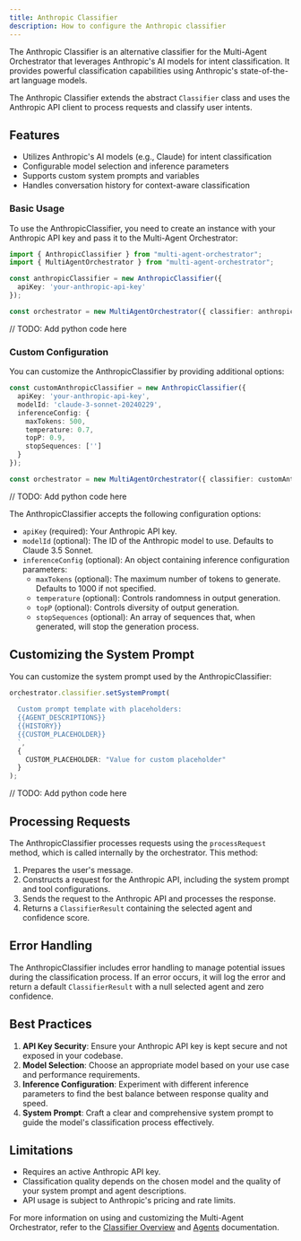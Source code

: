 ```yaml
---
title: Anthropic Classifier
description: How to configure the Anthropic classifier
---
```


The Anthropic Classifier is an alternative classifier for the Multi-Agent Orchestrator that leverages Anthropic's AI models for intent classification. It provides powerful classification capabilities using Anthropic's state-of-the-art language models.

The Anthropic Classifier extends the abstract `Classifier` class and uses the Anthropic API client to process requests and classify user intents.

## Features

- Utilizes Anthropic's AI models (e.g., Claude) for intent classification
- Configurable model selection and inference parameters
- Supports custom system prompts and variables
- Handles conversation history for context-aware classification

### Basic Usage

To use the AnthropicClassifier, you need to create an instance with your Anthropic API key and pass it to the Multi-Agent Orchestrator:



<Tabs syncKey="runtime">
  <TabItem label="Typescript"  icon="seti:typescript" color="blue" >

```typescript
import { AnthropicClassifier } from "multi-agent-orchestrator";
import { MultiAgentOrchestrator } from "multi-agent-orchestrator";

const anthropicClassifier = new AnthropicClassifier({
  apiKey: 'your-anthropic-api-key'
});

const orchestrator = new MultiAgentOrchestrator({ classifier: anthropicClassifier });
```

  </TabItem>
  <TabItem label="Python" icon="seti:python">
    // TODO: Add python code here
  </TabItem>
</Tabs>



### Custom Configuration

You can customize the AnthropicClassifier by providing additional options:


<Tabs syncKey="runtime">
  <TabItem label="Typescript"  icon="seti:typescript" color="blue" >

```typescript
const customAnthropicClassifier = new AnthropicClassifier({
  apiKey: 'your-anthropic-api-key',
  modelId: 'claude-3-sonnet-20240229',
  inferenceConfig: {
    maxTokens: 500,
    temperature: 0.7,
    topP: 0.9,
    stopSequences: ['']
  }
});

const orchestrator = new MultiAgentOrchestrator({ classifier: customAnthropicClassifier });
```

  </TabItem>
  <TabItem label="Python" icon="seti:python">
    // TODO: Add python code here
  </TabItem>
</Tabs>


The AnthropicClassifier accepts the following configuration options:

- `apiKey` (required): Your Anthropic API key.
- `modelId` (optional): The ID of the Anthropic model to use. Defaults to Claude 3.5 Sonnet.
- `inferenceConfig` (optional): An object containing inference configuration parameters:
  - `maxTokens` (optional): The maximum number of tokens to generate. Defaults to 1000 if not specified.
  - `temperature` (optional): Controls randomness in output generation.
  - `topP` (optional): Controls diversity of output generation.
  - `stopSequences` (optional): An array of sequences that, when generated, will stop the generation process.

## Customizing the System Prompt

You can customize the system prompt used by the AnthropicClassifier:


<Tabs syncKey="runtime">
  <TabItem label="Typescript"  icon="seti:typescript" color="blue" >

```typescript
orchestrator.classifier.setSystemPrompt(
  `
  Custom prompt template with placeholders:
  {{AGENT_DESCRIPTIONS}}
  {{HISTORY}}
  {{CUSTOM_PLACEHOLDER}}
  `,
  {
    CUSTOM_PLACEHOLDER: "Value for custom placeholder"
  }
);
```

  </TabItem>
  <TabItem label="Python" icon="seti:python">
    // TODO: Add python code here
  </TabItem>
</Tabs>


## Processing Requests

The AnthropicClassifier processes requests using the `processRequest` method, which is called internally by the orchestrator. This method:

1. Prepares the user's message.
2. Constructs a request for the Anthropic API, including the system prompt and tool configurations.
3. Sends the request to the Anthropic API and processes the response.
4. Returns a `ClassifierResult` containing the selected agent and confidence score.

## Error Handling

The AnthropicClassifier includes error handling to manage potential issues during the classification process. If an error occurs, it will log the error and return a default `ClassifierResult` with a null selected agent and zero confidence.

## Best Practices

1. **API Key Security**: Ensure your Anthropic API key is kept secure and not exposed in your codebase.
2. **Model Selection**: Choose an appropriate model based on your use case and performance requirements.
3. **Inference Configuration**: Experiment with different inference parameters to find the best balance between response quality and speed.
4. **System Prompt**: Craft a clear and comprehensive system prompt to guide the model's classification process effectively.

## Limitations

- Requires an active Anthropic API key.
- Classification quality depends on the chosen model and the quality of your system prompt and agent descriptions.
- API usage is subject to Anthropic's pricing and rate limits.

For more information on using and customizing the Multi-Agent Orchestrator, refer to the [Classifier Overview](/multi-agent-orchestrator/classifier/overview) and [Agents](/multi-agent-orchestrator/agents/overview) documentation.
